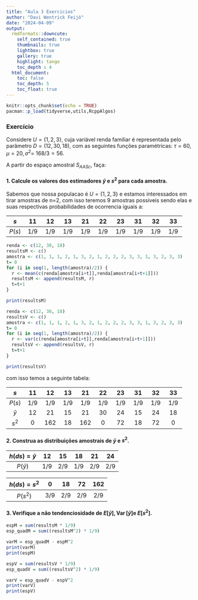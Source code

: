 ```yaml
---
title: "Aula 3 Exercicios"
author: "Davi Wentrick Feijó"
date: "2024-04-09"
output: 
  rmdformats::downcute:
    self_contained: true
    thumbnails: true
    lightbox: true
    gallery: true
    highlight: tango
    toc_depth : 4
  html_document:
    toc: false
    toc_depth: 5
    toc_float: true
---
```


```r
knitr::opts_chunk$set(echo = TRUE)
pacman::p_load(tidyverse,utils,RcppAlgos)

```

### Exercício

Considere $U=\{1,2,3\}$, cuja variável renda familiar é representada pelo parâmetro $D=(12,30,18)$, com as seguintes funções paramétricas: $\tau=60, \mu=20, \sigma^2=$ $168/3=56$.

A partir do espaço amostral $S_{AASc}$, faça:

#### 1. Calcule os valores dos estimadores $\bar{y}$ e $s^2$ para cada amostra.

Sabemos que nossa populacao é $U=\{1,2,3\}$ e estamos interessados em tirar amostras de n=2, com isso teremos 9 amostras possiveis sendo elas e suas respectivas probabilidades de ocorrencia iguais a:

| $s$ | 11 | 12 | 13 | 21 | 22 | 23 | 31 | 32 | 33 |
| :---: | :---: | :---: | :---: | :---: | :---: | :---: | :---: | :---: | :---: |
| $P(s)$ | $1 / 9$ | $1 / 9$ | $1 / 9$ | $1 / 9$ | $1 / 9$ | $1 / 9$ | $1 / 9$ | $1 / 9$ | $1 / 9$ |


```r
renda <- c(12, 30, 18)
resultsM <- c()
amostra <- c(1, 1, 1, 2, 1, 3, 2, 1, 2, 2, 2, 3, 3, 1, 3, 2, 3, 3)
t= 0
for (i in seq(1, length(amostra)/2)) {
  r <- mean(c(renda[amostra[i+t]],renda[amostra[i+t+1]]))
  resultsM <- append(resultsM, r)
  t=t+1
}

print(resultsM)
```

```r
renda <- c(12, 30, 18)
resultsV <- c()
amostra <- c(1, 1, 1, 2, 1, 3, 2, 1, 2, 2, 2, 3, 3, 1, 3, 2, 3, 3)
t= 0
for (i in seq(1, length(amostra)/2)) {
  r <- var(c(renda[amostra[i+t]],renda[amostra[i+t+1]]))
  resultsV <- append(resultsV, r)
  t=t+1
}

print(resultsV)
```

com isso temos a seguinte tabela:

| $s$ | 11 | 12 | 13 | 21 | 22 | 23 | 31 | 32 | 33 |
| :---: | :---: | :---: | :---: | :---: | :---: | :---: | :---: | :---: | :---: |
| $P(s)$ | $1 / 9$ | $1 / 9$ | $1 / 9$ | $1 / 9$ | $1 / 9$ | $1 / 9$ | $1 / 9$ | $1 / 9$ | $1 / 9$ |
| $\bar y$ | $12$ | $21$ | $15$ | $21$ | $30$ | $24$ | $15$ | $24$ | $18$ |
| $s^2$ | $0$ | $162$ | $18$ | $162$ | $0$ | $72$ | $18$ | $72$ | $0$ |


#### 2. Construa as distribuições amostrais de $\bar{y}$ e $s^2$.

| $h(d s)=\bar y$ | $12$ | $15$ | $18$ | $21$ | $24$ | $30$
| :---: | :---: | :---: | :---: | :---: | :---: | 
| $P(\bar y)$ | $1 / 9$ | $2 / 9$ | $1 / 9$ | $2 / 9$ | $2 / 9$ | $1 / 9$ |



| $h(d s)=s^2$ | $0$ | $18$ | $72$ | $162$ | 
| :---: | :---: | :---: | :---: | :---: | 
| $P(s^2)$ | $3 / 9$ | $2 / 9$ | $2 / 9$ | $2 / 9$ | 


#### 3. Verifique a não tendenciosidade de $E[\bar{y}], \operatorname{Var}[\bar{y}] \mathrm{e}$ $E\left[s^2\right]$.


```r
espM = sum(resultsM * 1/9)
esp_quadM = sum((resultsM^2) * 1/9)

varM = esp_quadM - espM^2
print(varM)
print(espM)
```

```r
espV = sum(resultsV * 1/9)
esp_quadV = sum((resultsV^2) * 1/9)

varV = esp_quadV - espV^2
print(varV)
print(espV)
```





